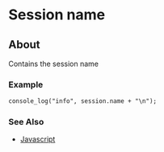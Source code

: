 
# Session name 

 

## About

Contains the session name

### Example

```xml
console_log("info", session.name + "\n");
```

### See Also

* [Javascript](https://wiki.freeswitch.org/wiki/Javascript)


